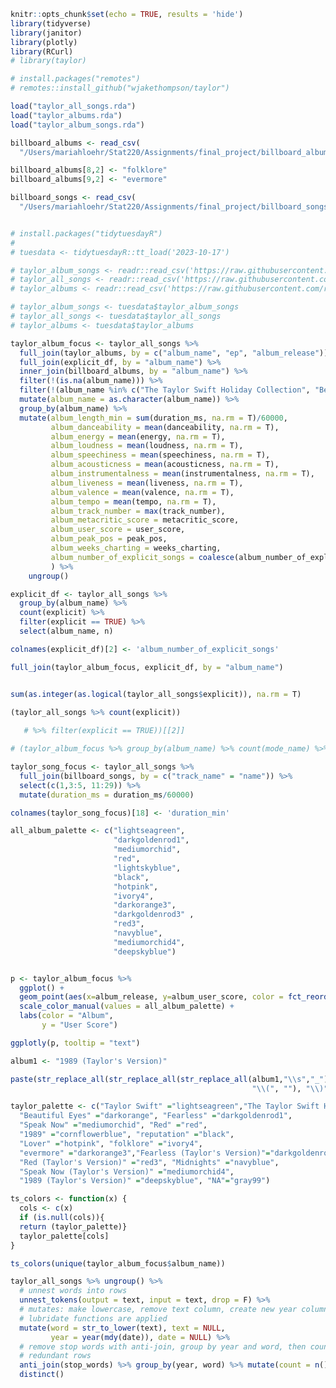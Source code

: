 
```r
knitr::opts_chunk$set(echo = TRUE, results = 'hide')
library(tidyverse)
library(janitor)
library(plotly)
library(RCurl)
# library(taylor)

# install.packages("remotes")
# remotes::install_github("wjakethompson/taylor")

load("taylor_all_songs.rda")
load("taylor_albums.rda")
load("taylor_album_songs.rda")

billboard_albums <- read_csv(
  "/Users/mariahloehr/Stat220/Assignments/final_project/billboard_albums.csv")

billboard_albums[8,2] <- "folklore"
billboard_albums[9,2] <- "evermore"

billboard_songs <- read_csv(
  "/Users/mariahloehr/Stat220/Assignments/final_project/billboard_songs.csv")


# install.packages("tidytuesdayR")
# 
# tuesdata <- tidytuesdayR::tt_load('2023-10-17')

# taylor_album_songs <- readr::read_csv('https://raw.githubusercontent.com/rfordatascience/tidytuesday/master/data/2023/2023-10-17/taylor_album_songs.csv')
# taylor_all_songs <- readr::read_csv('https://raw.githubusercontent.com/rfordatascience/tidytuesday/master/data/2023/2023-10-17/taylor_all_songs.csv')
# taylor_albums <- readr::read_csv('https://raw.githubusercontent.com/rfordatascience/tidytuesday/master/data/2023/2023-10-17/taylor_albums.csv')

# taylor_album_songs <- tuesdata$taylor_album_songs
# taylor_all_songs <- tuesdata$taylor_all_songs
# taylor_albums <- tuesdata$taylor_albums
```

```r
taylor_album_focus <- taylor_all_songs %>%
  full_join(taylor_albums, by = c("album_name", "ep", "album_release")) %>%
  full_join(explicit_df, by = "album_name") %>%
  inner_join(billboard_albums, by = "album_name") %>%
  filter(!(is.na(album_name))) %>%
  filter(!(album_name %in% c("The Taylor Swift Holiday Collection", "Beautiful Eyes"))) %>%
  mutate(album_name = as.character(album_name)) %>%
  group_by(album_name) %>%
  mutate(album_length_min = sum(duration_ms, na.rm = T)/60000,
         album_danceability = mean(danceability, na.rm = T),
         album_energy = mean(energy, na.rm = T),
         album_loudness = mean(loudness, na.rm = T),
         album_speechiness = mean(speechiness, na.rm = T),
         album_acousticness = mean(acousticness, na.rm = T),
         album_instrumentalness = mean(instrumentalness, na.rm = T),
         album_liveness = mean(liveness, na.rm = T),
         album_valence = mean(valence, na.rm = T),
         album_tempo = mean(tempo, na.rm = T),
         album_track_number = max(track_number),
         album_metacritic_score = metacritic_score,
         album_user_score = user_score,
         album_peak_pos = peak_pos,
         album_weeks_charting = weeks_charting,
         album_number_of_explicit_songs = coalesce(album_number_of_explicit_songs, 0)
         ) %>%
    ungroup()

explicit_df <- taylor_all_songs %>% 
  group_by(album_name) %>% 
  count(explicit) %>%
  filter(explicit == TRUE) %>%
  select(album_name, n)

colnames(explicit_df)[2] <- 'album_number_of_explicit_songs'

full_join(taylor_album_focus, explicit_df, by = "album_name")


sum(as.integer(as.logical(taylor_all_songs$explicit)), na.rm = T)

(taylor_all_songs %>% count(explicit))
 
   # %>% filter(explicit == TRUE))[[2]]

# (taylor_album_focus %>% group_by(album_name) %>% count(mode_name) %>% slice_max(n, n=1))[[2]]
```

```r
taylor_song_focus <- taylor_all_songs %>%
  full_join(billboard_songs, by = c("track_name" = "name")) %>%
  select(c(1,3:5, 11:29)) %>%
  mutate(duration_ms = duration_ms/60000)

colnames(taylor_song_focus)[18] <- 'duration_min'
```



```r
all_album_palette <- c("lightseagreen", 
                       "darkgoldenrod1", 
                       "mediumorchid", 
                       "red", 
                       "lightskyblue", 
                       "black", 
                       "hotpink",  
                       "ivory4", 
                       "darkorange3", 
                       "darkgoldenrod3" ,
                       "red3",
                       "navyblue",
                       "mediumorchid4", 
                       "deepskyblue")


p <- taylor_album_focus %>%
  ggplot() +
  geom_point(aes(x=album_release, y=album_user_score, color = fct_reorder(album_name, album_release), text = paste("Album Release: ", album_release, "<br>Album User Score: ", album_user_score, "<br><b>Album:</b> ", fct_reorder(album_name, album_release))), size = 3) +
  scale_color_manual(values = all_album_palette) +
  labs(color = "Album",
       y = "User Score")

ggplotly(p, tooltip = "text")
```

```r
album1 <- "1989 (Taylor's Version)"

paste(str_replace_all(str_replace_all(str_replace_all(album1,"\\s","_"),
                                                      "\\(", ""), "\\)", ""), ".jpg", sep="")
```

```r
taylor_palette <- c("Taylor Swift" ="lightseagreen","The Taylor Swift Holiday Collection"="forestgreen", 
  "Beautiful Eyes" ="darkorange", "Fearless" ="darkgoldenrod1",
  "Speak Now" ="mediumorchid", "Red" ="red", 
  "1989" ="cornflowerblue", "reputation" ="black", 
  "Lover" ="hotpink", "folklore" ="ivory4",
  "evermore" ="darkorange3","Fearless (Taylor's Version)"="darkgoldenrod3",
  "Red (Taylor's Version)" ="red3", "Midnights" ="navyblue",
  "Speak Now (Taylor's Version)" ="mediumorchid4",
  "1989 (Taylor's Version)" ="deepskyblue", "NA"="gray99")

ts_colors <- function(x) {
  cols <- c(x)
  if (is.null(cols)){
  return (taylor_palette)}
  taylor_palette[cols]
}

ts_colors(unique(taylor_album_focus$album_name))
```

```r
taylor_all_songs %>% ungroup() %>%
  # unnest words into rows
  unnest_tokens(output = text, input = text, drop = F) %>%
  # mutates: make lowercase, remove text column, create new year column after
  # lubridate functions are applied
  mutate(word = str_to_lower(text), text = NULL,
         year = year(mdy(date)), date = NULL) %>%
  # remove stop words with anti-join, group by year and word, then count, remove
  # redundant rows
  anti_join(stop_words) %>% group_by(year, word) %>% mutate(count = n()) %>%
  distinct()
```

